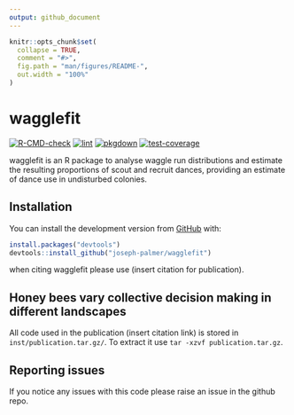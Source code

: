```yaml
---
output: github_document
---
```


```r
knitr::opts_chunk$set(
  collapse = TRUE,
  comment = "#>",
  fig.path = "man/figures/README-",
  out.width = "100%"
)
```

# wagglefit

[![R-CMD-check](https://github.com/joseph-palmer/wagglefit/actions/workflows/check-standard.yaml/badge.svg)](https://github.com/joseph-palmer/wagglefit/actions/workflows/check-standard.yaml)
[![lint](https://github.com/joseph-palmer/wagglefit/actions/workflows/lint.yaml/badge.svg)](https://github.com/joseph-palmer/wagglefit/actions/workflows/lint.yaml)
[![pkgdown](https://github.com/joseph-palmer/wagglefit/actions/workflows/pkgdown.yaml/badge.svg)](https://github.com/joseph-palmer/wagglefit/actions/workflows/pkgdown.yaml)
[![test-coverage](https://github.com/joseph-palmer/wagglefit/actions/workflows/test-coverage.yaml/badge.svg)](https://github.com/joseph-palmer/wagglefit/actions/workflows/test-coverage.yaml)

wagglefit is an R package to analyse waggle run distributions and estimate the resulting proportions of scout and recruit dances, providing an estimate of dance use in undisturbed colonies.

## Installation

You can install the development version from [GitHub](https://github.com/) with:

``` r
install.packages("devtools")
devtools::install_github("joseph-palmer/wagglefit")
```

when citing wagglefit please use (insert citation for publication).

## Honey bees vary collective decision making in different landscapes

All code used in the publication (insert citation link) is stored in `inst/publication.tar.gz/`. To extract it use `tar -xzvf publication.tar.gz`.


## Reporting issues

If you notice any issues with this code please raise an issue in the github repo.